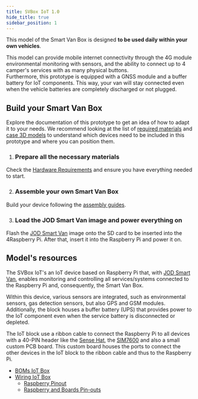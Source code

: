 ```yaml
---
title: SVBox IoT 1.0
hide_title: true
sidebar_position: 1
---
```


<!--
 FROM   @site/src/components/templates/PageHardware
 VER    1.0.3
-->





<HardwareTitle
  name={hardware_name}
  status={hardware_status} />

<HardwareHeader
  code={hardware_code}>

This model of the Smart Van Box is designed **to be used daily within your own
vehicles**.

This model can provide mobile internet connectivity through the 4G module
environmental monitoring with sensors, and the ability to connect up to 4 camper's
services with as many physical buttons.<br/>
Furthermore, this prototype is equipped with a GNSS module and a buffer battery
for IoT components. This way, your van will stay connected even when the vehicle
batteries are completely discharged or not plugged.

</HardwareHeader>


## Build your Smart Van Box

Explore the documentation of this prototype to get an idea of how to adapt it to
your needs. We recommend looking at the list of [required materials](/docs/hardware/svbox_10/resources#hardware-requirements)
and [case 3D models](/docs/hardware/svbox_10/resources#cases) to
understand which devices need to be included in this prototype and where you can
position them.

1. <h3>Prepare all the necessary materials</h3>
  Check the [Hardware Requirements](/docs/hardware/svbox_10/resources#hardware-requirements)
  and ensure you have everything needed to start.

2. <h3>Assemble your own Smart Van Box</h3>
  Build your device following the [assembly guides](/docs/hardware/svbox_10/guides#assembly).

3. <h3>Load the JOD Smart Van image and power everything on</h3>
  Flash the [JOD Smart Van](/docs/software/jod_smart_van/jod_smart_van) image
  onto the SD card to be inserted into the 4Raspberry Pi. After that,
  insert it into the Raspberry Pi and power it on.


## Model's resources

The SVBox IoT's an IoT device based on Raspberry Pi that, with [JOD Smart Van](/docs/software/jod_smart_van/jod_smart_van),
enables monitoring and controlling all services/systems connected to the Raspberry Pi
and, consequently, the Smart Van Box.

Within this device, various sensors are integrated, such as environmental
sensors, gas detection sensors, but also GPS and GSM modules. Additionally, the
block houses a buffer battery (UPS) that provides power to the IoT component
even when the service battery is disconnected or depleted.

The IoT block use a ribbon cable to connect the Raspberry Pi to all devices
with a 40-PIN header like the [Sense Hat](/docs/software/firmware/fw_sensehat),
the [SIM7600](/docs/software/firmware/fw_sim7600) and also a small custom
PCB board. This custom board houses the ports to connect the other devices in
the IoT block to the ribbon cable and thus to the Raspberry Pi.

* [BOMs IoT Box](/img/hardware/svbox_10/resources/BOMs-BlockIoT.pdf)
* [Wiring IoT Box](/img/hardware/svbox_10/resources/Design%20Panel%20Prototype-IoT%20Block%20Wiring%20Schema.png)
  * [Raspberry Pinout](/img/hardware/svbox_10/resources/RaspberryPi%202%20Boards%20Pinout.pdf)
  * [Raspberry and Boards Pin-outs](/img/hardware/svbox_10/resources/RaspberryPi%202%20Boards%20Pinout.ods)
